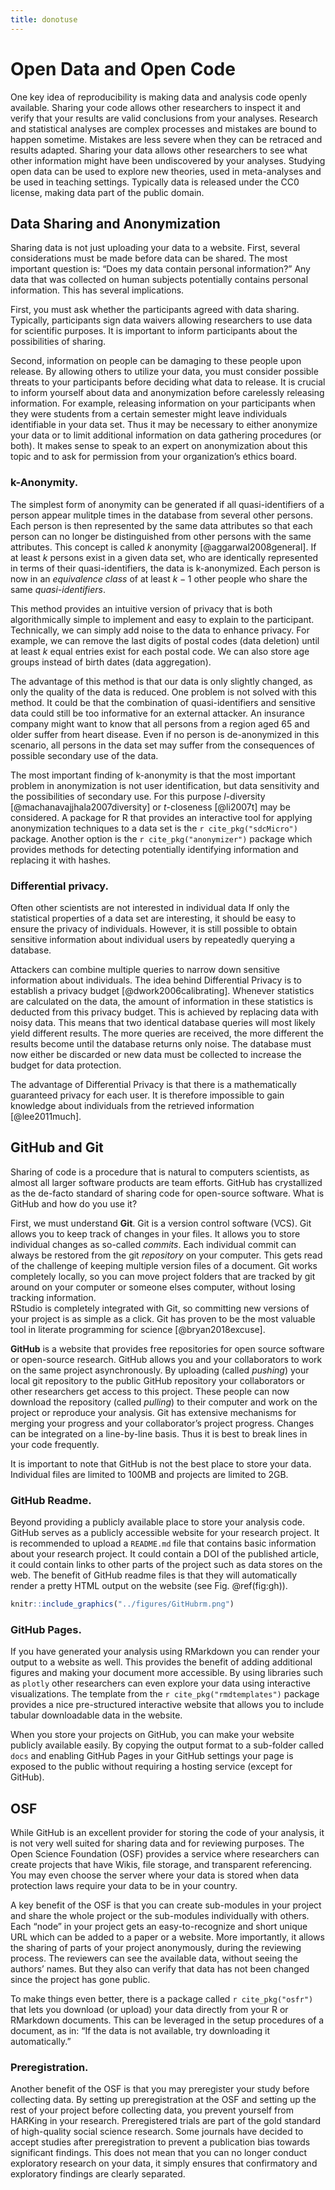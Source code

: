 ```yaml
---
title: donotuse
---
```

# Open Data and Open Code
One key idea of reproducibility is making data and analysis code openly available. Sharing your code allows other researchers to inspect it and verify that your results are valid conclusions from your analyses. Research and statistical analyses are complex processes and mistakes are bound to happen sometime. Mistakes are less severe when they can be retraced and results adapted. 
Sharing your data allows other researchers to see what other information might have been undiscovered by your analyses. Studying open data can be used to explore new theories, used in meta-analyses and be used in teaching settings. Typically data is released under the CC0 license, making data part of the public domain.

## Data Sharing and Anonymization
Sharing data is not just uploading your data to a website. First, several considerations must be made before data can be shared. The most important question is: "Does my data contain personal information?" Any data that was collected on human subjects potentially contains personal information. This has several implications. 

First, you must ask whether the participants agreed with data sharing. Typically, participants sign data waivers allowing researchers to use data for scientific purposes. It is important to inform participants about the possibilities of sharing. 

Second, information on people can be damaging to these people upon release. By allowing others to utilize your data, you must consider possible threats to your participants before deciding what data to release. It is crucial to inform yourself about data and anonymization before carelessly releasing information. For example, releasing information on your participants when they were students from a certain semester might leave individuals identifiable in your data set. Thus it may be necessary to either anonymize your data or to limit additional information on data gathering procedures (or both). It makes sense to speak to an expert on anonymization about this topic and to ask for permission from your organization's ethics board.

### k-Anonymity.
The simplest form of anonymity can be generated if all quasi-identifiers of a person appear mulitple times in the database from several other persons. Each person is then represented by the same data attributes so that each person can no longer be distinguished from other persons with the same attributes. This concept is called *k* anonymity [@aggarwal2008general]. If at least *k* persons exist in a given data set, who are identically represented in terms of their quasi-identifiers, the data is k-anonymized. Each person is now in an *equivalence class* of at least $k-1$ other people who share the same *quasi-identifiers*.


This method provides an intuitive version of privacy that is both algorithmically simple to implement and easy to explain to the participant. Technically, we can simply add noise to the data to enhance privacy. For example, we can remove the last digits of postal codes (data deletion) until at least *k* equal entries exist for each postal code. We can also store age groups instead of birth dates (data aggregation). 

The advantage of this method is that our data is only slightly changed, as only the quality of the data is reduced. One problem is not solved with this method. It could be that the combination of quasi-identifiers and sensitive data could still be too informative for an external attacker. An insurance company might want to know that all persons from a region aged 65 and older suffer from heart disease. Even if no person is de-anonymized in this scenario, all persons in the data set may suffer from the consequences of possible secondary use of the data.

The most important finding of k-anonymity is that the most important problem in anonymization is not user identification, but data sensitivity and the possibilities of secondary use. For this purpose *l*-diversity [@machanavajjhala2007diversity] or *t*-closeness [@li2007t] may be considered. A package for R that provides an interactive tool for applying anonymization techniques to a data set is the `r cite_pkg("sdcMicro")` package. Another option is the `r cite_pkg("anonymizer")` package which provides methods for detecting potentially identifying information and replacing it with hashes.

### Differential privacy.
Often other scientists are not interested in individual data If only the statistical properties of a data set are interesting, it should be easy to ensure the privacy of individuals. However, it is still possible to obtain sensitive information about individual users by repeatedly querying a database. 

Attackers can combine multiple queries to narrow down sensitive information about individuals. The idea behind Differential Privacy is to establish a privacy budget [@dwork2006calibrating]. 
Whenever statistics are calculated on the data, the amount of information in these statistics is deducted from this privacy budget. This is achieved by replacing data with noisy data. 
This means that two identical database queries will most likely yield different results. The more queries are received, the more different the results become until the database returns only noise. The database must now either be discarded or new data must be collected to increase the budget for data protection.

The advantage of Differential Privacy is that there is a mathematically guaranteed privacy for each user. It is therefore impossible to gain knowledge about individuals from the retrieved information [@lee2011much]. 




## GitHub and Git
Sharing of code is a procedure that is natural to computers scientists, as almost all larger software products are team efforts. 
GitHub has crystallized as the de-facto standard of sharing code for open-source software. 
What is GitHub and how do you use it?

First, we must understand **Git**. 
Git is a version control software (VCS). 
Git allows you to keep track of changes in your files. 
It allows you to store individual changes as so-called *commits*. 
Each individual commit can always be restored from the git *repository* on your computer. This gets read of the challenge of keeping multiple version files of a document.
Git works completely locally, so you can move project folders that are tracked by git around on your computer or someone elses computer, without losing tracking information.  
RStudio is completely integrated with Git, so committing new versions of your project is as simple as a click. Git has proven to be the most valuable tool in literate programming for science [@bryan2018excuse]. 

**GitHub** is a website that provides free repositories for open source software or open-source research. 
GitHub allows you and your collaborators to work on the same project asynchronously. 
By uploading (called *pushing*) your local git repository to the public GitHub repository your collaborators or other researchers get access to this project. 
These people can now download the repository (called *pulling*) to their computer and work on the project or reproduce your analysis. 
Git has extensive mechanisms for merging your progress and your collaborator's project progress. 
Changes can be integrated on a line-by-line basis. 
Thus it is best to break lines in your code frequently.

It is important to note that GitHub is not the best place to store your data. Individual files are limited to 100MB and projects are limited to 2GB.

### GitHub Readme.
Beyond providing a publicly available place to store your analysis code. GitHub serves as a publicly accessible website for your research project. It is recommended to upload a `README.md` file that contains basic information about your research project. It could contain a DOI of the published article, it could contain links to other parts of the project such as data stores on the web. 
The benefit of GitHub readme files is that they will automatically render a pretty HTML output on the website (see Fig. \@ref(fig:gh)).

```r
knitr::include_graphics("../figures/GitHubrm.png")
```

### GitHub Pages.
If you have generated your analysis using RMarkdown you can render your output to a website as well. This provides the benefit of adding additional figures and making your document more accessible. By using libraries such as `plotly` other researchers can even explore your data using interactive visualizations. The template from the `r cite_pkg("rmdtemplates")` package provides a nice pre-structured interactive website that allows you to include tabular downloadable data in the website. 

When you store your projects on GitHub, you can make your website publicly available easily. 
By copying the output format to a sub-folder called `docs` and enabling GitHub Pages in your GitHub settings your page is exposed to the public without requiring a hosting service (except for GitHub). 

## OSF
While GitHub is an excellent provider for storing the code of your analysis, it is not very well suited for sharing data and for reviewing purposes. The Open Science Foundation (OSF) provides a service where researchers can create projects that have Wikis, file storage, and transparent referencing. You may even choose the server where your data is stored when data protection laws require your data to be in your country. 

A key benefit of the OSF is that you can create sub-modules in your project and share the whole project or the sub-modules individually with others. Each "node" in your project gets an easy-to-recognize and short unique URL which can be added to a paper or a website. More importantly, it allows the sharing of parts of your project anonymously, during the reviewing process. The reviewers can see the available data, without seeing the authors' names. But they also can verify that data has not been changed since the project has gone public.

To make things even better, there is a package called `r cite_pkg("osfr")` that lets you download (or upload) your data directly from your R or RMarkdown documents. This can be leveraged in the setup procedures of a document, as in: "If the data is not available, try downloading it automatically." 

### Preregistration.
Another benefit of the OSF is that you may preregister your study before collecting data. 
By setting up preregistration at the OSF and setting up the rest of your project before collecting data, you prevent yourself from HARKing in your research. 
Preregistered trials are part of the gold standard of high-quality social science research. Some journals have decided to accept studies after preregistration to prevent a publication bias towards significant findings.
This does not mean that you can no longer conduct exploratory research on your data, it simply ensures that confirmatory and exploratory findings are clearly separated. 
